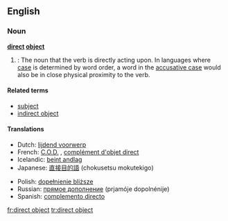 ==English==
===Noun===
'''[[direct]] [[object]]'''

#{{grammar}}: The noun that the verb is directly acting upon. In languages where [[case]] is determined by word order, a word in the [[accusative case]] would also be in close physical proximity to the verb.

<!--Ex: I see the car. (car is the direct object) --Wikipedia.
-->
====Related terms====
*[[subject]]
*[[indirect object]]

====Translations====
{{top}}
*Dutch: [[lijdend voorwerp]] {{n}}
*French: [[C.O.D.]] {{m}}, [[complément d'objet direct]] {{m}}
*Icelandic: [[beint andlag]] {{n}}
*Japanese: [[直接目的語]] (chokusetsu mokutekigo)
{{mid}}
*Polish: [[dopełnienie bliższe]] {{n}}
*Russian: [[прямое дополнение]] (prjamóje dopolnénije) {{n}}
*Spanish: [[complemento directo]] {{m}}
{{bottom}}

[[fr:direct object]]
[[tr:direct object]]
